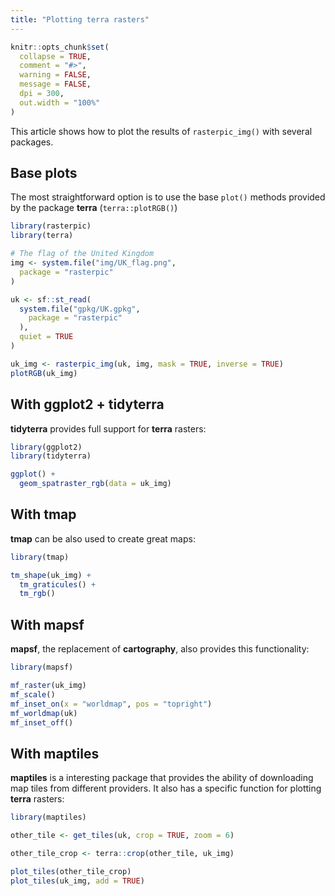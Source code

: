 ```yaml
---
title: "Plotting terra rasters"
---
```


```r
knitr::opts_chunk$set(
  collapse = TRUE,
  comment = "#>",
  warning = FALSE,
  message = FALSE,
  dpi = 300,
  out.width = "100%"
)
```

This article shows how to plot the results of `rasterpic_img()` with several
packages.

## Base plots

The most straightforward option is to use the base `plot()` methods provided by
the package **terra** (`terra::plotRGB()`)

```r

library(rasterpic)
library(terra)

# The flag of the United Kingdom
img <- system.file("img/UK_flag.png",
  package = "rasterpic"
)

uk <- sf::st_read(
  system.file("gpkg/UK.gpkg",
    package = "rasterpic"
  ),
  quiet = TRUE
)

uk_img <- rasterpic_img(uk, img, mask = TRUE, inverse = TRUE)
plotRGB(uk_img)
```

## With ggplot2 + tidyterra

**tidyterra** provides full support for **terra** rasters:

```r

library(ggplot2)
library(tidyterra)

ggplot() +
  geom_spatraster_rgb(data = uk_img)
```

## With tmap

**tmap** can be also used to create great maps:

```r

library(tmap)

tm_shape(uk_img) +
  tm_graticules() +
  tm_rgb()
```

## With mapsf

**mapsf**, the replacement of **cartography**, also provides this functionality:

```r
library(mapsf)

mf_raster(uk_img)
mf_scale()
mf_inset_on(x = "worldmap", pos = "topright")
mf_worldmap(uk)
mf_inset_off()
```

## With maptiles

**maptiles** is a interesting package that provides the ability of downloading
map tiles from different providers. It also has a specific function for plotting
**terra** rasters:

```r

library(maptiles)

other_tile <- get_tiles(uk, crop = TRUE, zoom = 6)

other_tile_crop <- terra::crop(other_tile, uk_img)

plot_tiles(other_tile_crop)
plot_tiles(uk_img, add = TRUE)
```
